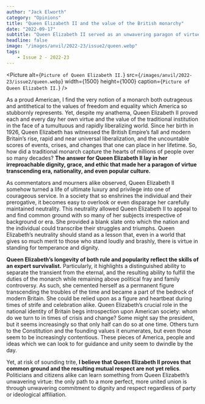 ```yaml
---
author: "Jack Elworth"
category: "Opinions"
title: "Queen Elizabeth II and the value of the British monarchy"
date: "2022-09-17"
subtitle: "Queen Elizabeth II served as an unwavering paragon of virtue for all."
headline: false
image: "/images/anvil/2022-23/issue2/queen.webp"
tags:
    - Issue 2 - 2022-23
---
```


<Picture
alt={`Picture of Queen Elizabeth II.`}
src={`/images/anvil/2022-23/issue2/queen.webp`}
width={1500}
height={1000}
caption={`Picture of Queen Elizabeth II.`}
/>

As a proud American, I find the very notion of a monarch both outrageous and antithetical to the values of freedom and equality which America so stubbornly represents. Yet, despite my anathema, Queen Elizabeth II proved each and every day her own virtue and the value of the traditional institution in the face of a tumultuous and rapidly liberalizing world. Since her birth in 1926, Queen Elizabeth has witnessed the British Empire’s fall and modern Britain’s rise, rapid and near universal liberalization, and the uncountable scores of events, crises, and changes that one can place in her lifetime. So, how did a traditional monarch capture the hearts of millions of people over so many decades? **The answer for Queen Elizabeth II lay in her irreproachable dignity, grace, and ethic that made her a paragon of virtue transcending era, nationality, and even popular culture.**

As commentators and mourners alike observed, Queen Elizabeth II somehow turned a life of ultimate luxury and privilege into one of courageous service. In a society that so enshrines the individual and their prerogative, it becomes easy to overlook or even disparage her carefully maintained neutrality. This neutrality allowed Queen Elizabeth II to appeal to and find common ground with so many of her subjects irrespective of background or era. She provided a blank slate onto which the nation and the individual could transcribe their struggles and triumphs. Queen Elizabeth’s neutrality should stand as a lesson that, even in a world that gives so much merit to those who stand loudly and brashly, there is virtue in standing for temperance and dignity. 

**Queen Elizabeth’s longevity of both rule and popularity reflect the skills of an expert survivalist.** Particularly, it highlights a distinguished ability to separate the transient from the eternal, and the resulting ability to fulfill the duties of the monarch while remaining above political fray and family controversy. As such, she cemented herself as a permanent figure transcending the troubles of the time and became a part of the bedrock of modern Britain. She could be relied upon as a figure and heartbeat during times of strife and celebration alike. Queen Elizabeth’s crucial role in the national identity of Britain begs introspection upon American society: whom do we turn to in times of crisis and change? Some might say the president, but it seems increasingly so that only half can do so at one time. Others turn to the Constitution and the founding values it enumerates, but even those seem to be increasingly contentious. These pieces of America, people and ideas which we can look to for guidance and unity seem to dwindle by the day. 

Yet, at risk of sounding trite, **I believe that Queen Elizabeth II proves that common ground and the resulting mutual respect are not yet relics**. Politicians and citizens alike can learn something from Queen Elizabeth’s unwavering virtue: the only path to a more perfect, more united union is through unwavering commitment to dignity and respect regardless of party or ideological affiliation.
